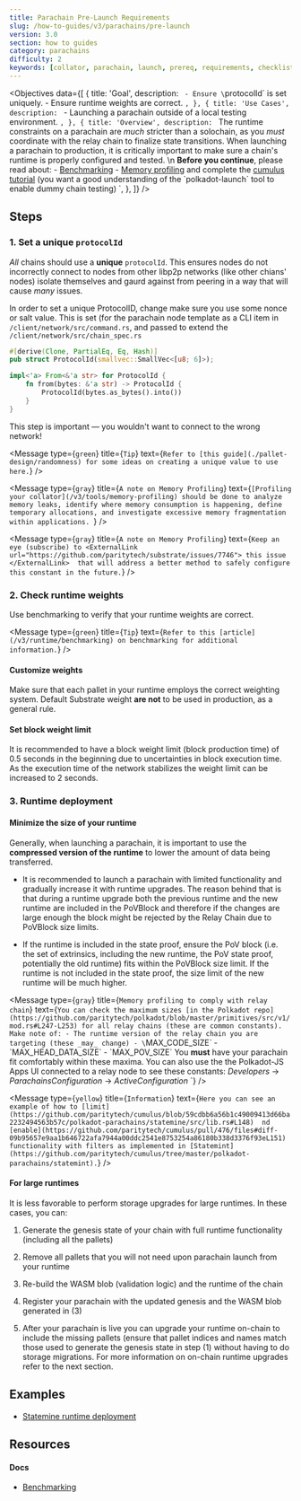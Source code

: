```yaml
---
title: Parachain Pre-Launch Requirements
slug: /how-to-guides/v3/parachains/pre-launch
version: 3.0
section: how to guides
category: parachains
difficulty: 2
keywords: [collator, parachain, launch, prereq, requirements, checklist, weight, migration]
---
```


<Objectives
  data={[
    {
      title: 'Goal',
      description: `
	    - Ensure \`protocolId\` is set uniquely.
		- Ensure runtime weights are correct.
		`,
    },
    {
      title: 'Use Cases',
      description: `
        - Launching a parachain outside of a local testing environment.
      `,
    },
    {
      title: 'Overview',
      description: `
        The runtime constraints on a parachain are _much_ stricter than a solochain, as you _must_
        coordinate with the relay chain to finalize state transitions. When launching a parachain to
        production, it is critically important to make sure a chain's runtime is properly configured
        and tested.
		\n
		**Before you continue**, please read about:
		- [Benchmarking](/v3/runtime/benchmarking) 
		- [Memory profiling](/v3/tools/memory-profiling) and complete the
        [cumulus tutorial](/tutorials/v3/cumulus/start-relay) (you want a good understanding of the
        \`polkadot-launch\` tool to enable dummy chain testing)
      `,
    },
  ]}
/>

## Steps

### 1. Set a unique `protocolId`

_All_ chains should use a **unique** `protocolId`. This ensures nodes do not incorrectly connect to
nodes from other libp2p networks (like other chians' nodes) isolate themselves and gaurd against
from peering in a way that will cause _many_ issues.

In order to set a unique ProtocolID, change make sure you use some nonce or salt value. This is set
(for
the <ExternalLink url="https://github.com/substrate-developer-hub/substrate-parachain-template/"> parachain node template </ExternalLink>
as a CLI item in `/client/network/src/command.rs`, and passed to extend the `/client/network/src/chain_spec.rs`

```rust
#[derive(Clone, PartialEq, Eq, Hash)]
pub struct ProtocolId(smallvec::SmallVec<[u8; 6]>);

impl<'a> From<&'a str> for ProtocolId {
	fn from(bytes: &'a str) -> ProtocolId {
		ProtocolId(bytes.as_bytes().into())
	}
}
```	

This step is important &mdash; you wouldn't want to connect to the wrong network!

<Message
  type={`green`}
  title={`Tip`}
  text={`Refer to [this guide](./pallet-design/randomness) for some ideas on creating a unique value to use here.`}
/>

<Message
  type={`gray`}
  title={`A note on Memory Profiling`}
  text={`[Profiling your collator](/v3/tools/memory-profiling) should be done to analyze memory leaks,
	identify where memory consumption is happening, define temporary
	allocations, and investigate excessive memory fragmentation within
	applications.
  `}
/>



<Message
  type={`gray`}
  title={`A note on Memory Profiling`}
  text={`
         Keep an eye (subscribe)
        to <ExternalLink url="https://github.com/paritytech/substrate/issues/7746"> this issue </ExternalLink> 
        that will address a better method to safely configure this constant in the future.
  `}
/>


### 2. Check runtime weights

Use benchmarking to verify that your runtime weights are correct.

<Message
  type={`green`}
  title={`Tip`}
  text={`Refer to this [article](/v3/runtime/benchmarking) on benchmarking for additional information.`}
/>

#### Customize weights

Make sure that each pallet in your runtime employs the correct weighting system. Default Substrate
weight **are not** to be used in production, as a general rule.

#### Set block weight limit

It is recommended to have a block weight limit (block production time) of 0.5 seconds in the
beginning due to uncertainties in block execution time. As the execution time of the network
stabilizes the weight limit can be increased to 2 seconds.

### 3. Runtime deployment

#### Minimize the size of your runtime

Generally, when launching a parachain, it is important to use the **compressed version of the
runtime** to lower the amount of data being transferred.

- It is recommended to launch a parachain with limited functionality and gradually increase it with
  runtime upgrades. The reason behind that is that during a runtime upgrade both the previous runtime
  and the new runtime are included in the PoVBlock and therefore if the changes are large enough the
  block might be rejected by the Relay Chain due to PoVBlock size limits.

- If the runtime is included in the state proof, ensure the PoV block (i.e. the set of extrinsics,
  including the new runtime, the PoV state proof, potentially the old runtime) fits within the
  PoVBlock size limit. If the runtime is not included in the state proof, the size limit of the new
  runtime will be much higher.

<Message
  type={`gray`}
  title={`Memory profiling to comply with relay chain`}
  text={`You can check the maximum sizes [in the Polkadot
         repo](https://github.com/paritytech/polkadot/blob/master/primitives/src/v1/mod.rs#L247-L253)
         for all relay chains (these are common constants). Make note of:
		 - The runtime version of the relay chain you are targeting (these _may_ change)
         - \`MAX_CODE_SIZE\`
         - \`MAX_HEAD_DATA_SIZE\`
         - \`MAX_POV_SIZE\`
		 You **must** have your parachain fit comfortably within these maxima.
         You can also use the the Polkadot-JS Apps UI connected to a relay node to see these
         constants: _Developers_ -> _ParachainsConfiguration_ -> _ActiveConfiguration_
  `}
/>

<Message
  type={`yellow`}
  title={`Information`}
  text={`Here you can see an example of how to [limit](https://github.com/paritytech/cumulus/blob/59cdbb6a56b1c49009413d66ba2232494563b57c/polkadot-parachains/statemine/src/lib.rs#L148) 
  nd [enable](https://github.com/paritytech/cumulus/pull/476/files#diff-09b95657e9aa1b646722afa7944a00ddc2541e8753254a86180b338d3376f93eL151) 
  functionality with filters as implemented in [Statemint](https://github.com/paritytech/cumulus/tree/master/polkadot-parachains/statemint).`}
/>

#### For large runtimes

It is less favorable to perform storage upgrades for large runtimes. In these cases, you can:

1. Generate the genesis state of your chain with full runtime functionality (including all the pallets)

2. Remove all pallets that you will not need upon parachain launch from your runtime

3. Re-build the WASM blob (validation logic) and the runtime of the chain

4. Register your parachain with the updated genesis and the WASM blob generated in (3)

5. After your parachain is live you can upgrade your runtime on-chain to include the missing pallets (ensure that pallet indices and names match those used to generate the genesis state in step (1) without having to do storage migrations. For more information on on-chain runtime upgrades refer to the next section.

## Examples

- [Statemine runtime deployment](https://github.com/paritytech/cumulus/pull/476)

## Resources

#### Docs

- [Benchmarking][benchmarking-kb]

[benchmarking-kb]: /v3/runtime/benchmarking
